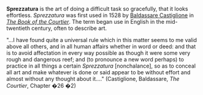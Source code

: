 
'''Sprezzatura''' is the art of doing a difficult task so gracefully, that it looks effortless. ''Sprezzatura'' was first used in 1528 by [[Baldassare Castiglione]] in ''[[The Book of the Courtier]]''. The term began use in English in the mid-twentieth century, often to describe art. 

"...I have found quite a universal rule which in this matter seems to me valid above all others, and in all human affairs whether in word or deed: and that is to avoid affectation in every way possible as though it were some very rough and dangerous reef; and (to pronounce a new word perhaps) to practice in all things a certain ''Sprezzatura'' [nonchalance], so as to conceal all art and make whatever is done or said appear to be without effort and almost without any thought about it...." 
(Castiglione, Baldassare, ''The Courtier'', Chapter&nbsp;�26&nbsp;�2)
